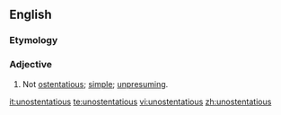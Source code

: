 ==English==

===Etymology===
{{prefix|un|ostentatious}}

===Adjective===
{{en-adj}}

# Not [[ostentatious]]; [[simple]]; [[unpresuming]].

[[it:unostentatious]]
[[te:unostentatious]]
[[vi:unostentatious]]
[[zh:unostentatious]]